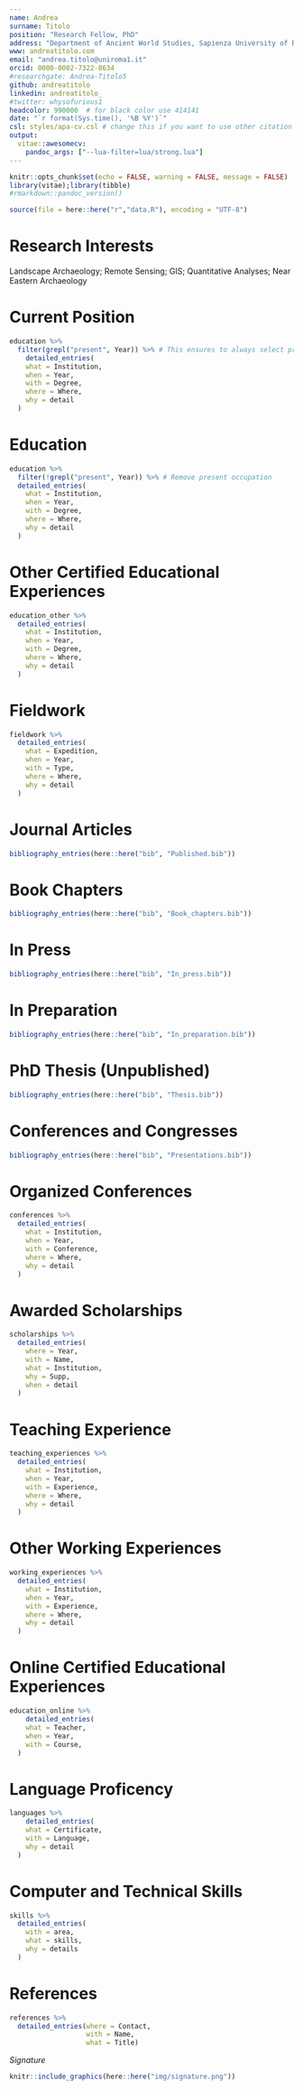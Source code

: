 ```yaml
---
name: Andrea
surname: Titolo
position: "Research Fellow, PhD"
address: "Department of Ancient World Studies, Sapienza University of Rome"
www: andreatitolo.com
email: "andrea.titolo@uniroma1.it"
orcid: 0000-0002-7322-8634
#researchgate: Andrea-Titolo5
github: andreatitolo
linkedin: andreatitolo_
#twitter: whysofurious1
headcolor: 990000  # for black color use 414141 
date: "`r format(Sys.time(), '%B %Y')`"
csl: styles/apa-cv.csl # change this if you want to use other citation styles
output: 
  vitae::awesomecv:
    pandoc_args: ["--lua-filter=lua/strong.lua"] 
---
```


```r
knitr::opts_chunk$set(echo = FALSE, warning = FALSE, message = FALSE)
library(vitae);library(tibble)
#rmarkdown::pandoc_version()

source(file = here::here("r","data.R"), encoding = "UTF-8")
```

# Research Interests

Landscape Archaeology; Remote Sensing; GIS; Quantitative Analyses; Near Eastern Archaeology

# Current Position
```r
education %>% 
  filter(grepl("present", Year)) %>% # This ensures to always select present occupations
    detailed_entries(
    what = Institution,
    when = Year,
    with = Degree,
    where = Where,
    why = detail
  )
```


# Education

```r
education %>%
  filter(!grepl("present", Year)) %>% # Remove present occupation
  detailed_entries(
    what = Institution,
    when = Year,
    with = Degree,
    where = Where,
    why = detail
  )
```

# Other Certified Educational Experiences

```r
education_other %>%
  detailed_entries(
    what = Institution,
    when = Year,
    with = Degree,
    where = Where,
    why = detail
  )

```


\pagebreak 

# Fieldwork
```r
fieldwork %>% 
  detailed_entries(
    what = Expedition,
    when = Year,
    with = Type,
    where = Where,
    why = detail
  )
```


# Journal Articles

```r
bibliography_entries(here::here("bib", "Published.bib"))
```

# Book Chapters

```r
bibliography_entries(here::here("bib", "Book_chapters.bib"))
```

# In Press 

```r
bibliography_entries(here::here("bib", "In_press.bib"))
```

# In Preparation 

```r
bibliography_entries(here::here("bib", "In_preparation.bib"))
```

# PhD Thesis (Unpublished)

```r
bibliography_entries(here::here("bib", "Thesis.bib"))
```

# Conferences and Congresses

```r
bibliography_entries(here::here("bib", "Presentations.bib"))
```

# Organized Conferences

```r
conferences %>% 
  detailed_entries(
    what = Institution,
    when = Year,
    with = Conference,
    where = Where,
    why = detail
  )
```


# Awarded Scholarships

```r
scholarships %>% 
  detailed_entries(
    where = Year,
    with = Name, 
    what = Institution,
    why = Supp,
    when = detail
  ) 
```

# Teaching Experience

```r
teaching_experiences %>% 
  detailed_entries(
    what = Institution,
    when = Year,
    with = Experience,
    where = Where,
    why = detail
  )
```

# Other Working Experiences
```r
working_experiences %>% 
  detailed_entries(
    what = Institution,
    when = Year,
    with = Experience,
    where = Where,
    why = detail
  )
```

# Online Certified Educational Experiences

```r
education_online %>% 
    detailed_entries(
    what = Teacher,
    when = Year,
    with = Course,
  )

```

# Language Proficency

```r
languages %>% 
    detailed_entries(
    what = Certificate,
    with = Language,
    why = detail
  )
```

# Computer and Technical Skills

```r
skills %>%
  detailed_entries(
    with = area,
    what = skills,
    why = details
  )
```


# References

```r
references %>%
  detailed_entries(where = Contact,
                   with = Name,
                   what = Title) 
```

\vspace*{\fill}
*Signature*
```r
knitr::include_graphics(here::here("img/signature.png"))
```

